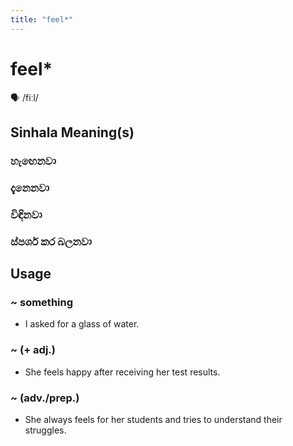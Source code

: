 ```yaml
---
title: "feel*"
---
```


# feel*

🗣️ /fiːl/

## Sinhala Meaning(s)

### හැඟෙනවා
### දැනෙනවා
### විඳිනවා
### ස්පර්ශ කර බලනවා

## Usage

### ~ something

- I asked for a glass of water.


### ~ (+ adj.)

- She feels happy after receiving her test results.


### ~ (adv./prep.)

- She always feels for her students and tries to understand their struggles.


